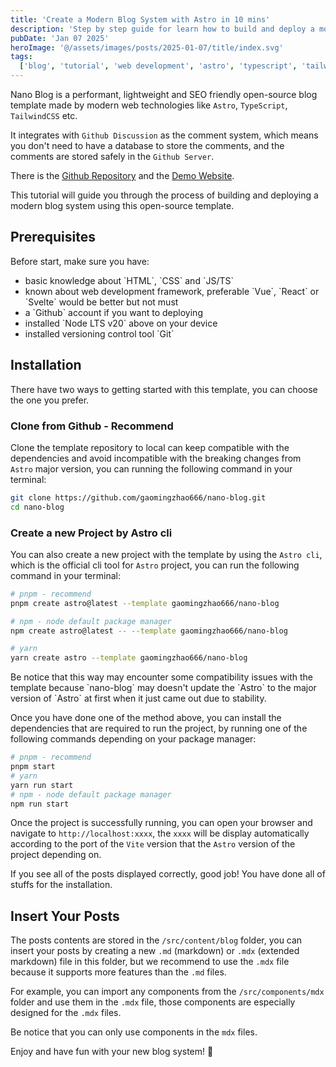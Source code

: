 ```yaml
---
title: 'Create a Modern Blog System with Astro in 10 mins'
description: 'Step by step guide for learn how to build and deploy a modern blog system with a comment system powered by Github Discussion and without needs with a database by using a open-source template with Astro.'
pubDate: 'Jan 07 2025'
heroImage: '@/assets/images/posts/2025-01-07/title/index.svg'
tags:
  ['blog', 'tutorial', 'web development', 'astro', 'typescript', 'tailwindcss']
---
```



Nano Blog is a performant, lightweight and SEO friendly open-source blog template made by modern web technologies like `Astro`, `TypeScript`, `TailwindCSS` etc.

It integrates with `Github Discussion` as the comment system, which means you don't need to have a database to store the comments, and the comments are stored safely in the `Github Server`.

There is the [Github Repository](https://github.com/gaomingzhao666/nano-blog) and the [Demo Website](https://nano-blog-nine.vercel.app).

This tutorial will guide you through the process of building and deploying a modern blog system using this open-source template.

## Prerequisites

<Alert>
  Before start, make sure you have:

  <ul>
    <li>basic knowledge about `HTML`, `CSS` and `JS/TS`</li>
    <li>known about web development framework, preferable `Vue`, `React` or `Svelte` would be better but not must</li>
    <li>a `Github` account if you want to deploying</li>
    <li>installed `Node LTS v20` above on your device</li>
    <li>installed versioning control tool `Git`</li>
  </ul>
</Alert>

## Installation

There have two ways to getting started with this template, you can choose the one you prefer.

### Clone from Github - Recommend

Clone the template repository to local can keep compatible with the dependencies and avoid incompatible with the breaking changes from `Astro` major version, you can running the following command in your terminal:

```bash
git clone https://github.com/gaomingzhao666/nano-blog.git
cd nano-blog
```

### Create a new Project by Astro cli

You can also create a new project with the template by using the `Astro cli`, which is the official cli tool for `Astro` project, you can run the following command in your terminal:

```bash
# pnpm - recommend
pnpm create astro@latest --template gaomingzhao666/nano-blog

# npm - node default package manager
npm create astro@latest -- --template gaomingzhao666/nano-blog

# yarn
yarn create astro --template gaomingzhao666/nano-blog
```

<Alert>
  Be notice that this way may encounter some compatibility issues with the
  template because `nano-blog` may doesn't update the `Astro` to the major
  version of `Astro` at first when it just came out due to stability.
</Alert>

Once you have done one of the method above, you can install the dependencies that are required to run the project, by running one of the following commands depending on your package manager:

```bash
# pnpm - recommend
pnpm start
# yarn
yarn run start
# npm - node default package manager
npm run start
```

Once the project is successfully running, you can open your browser and navigate to `http://localhost:xxxx`, the `xxxx` will be display automatically according to the port of the `Vite` version that the `Astro` version of the project depending on.

If you see all of the posts displayed correctly, good job! You have done all of stuffs for the installation.

## Insert Your Posts

The posts contents are stored in the `/src/content/blog` folder, you can insert your posts by creating a new `.md` (markdown) or `.mdx` (extended markdown) file in this folder, but we recommend to use the `.mdx` file because it supports more features than the `.md` files.

For example, you can import any components from the `/src/components/mdx` folder and use them in the `.mdx` file, those components are especially designed for the `.mdx` files.

<Alert>Be notice that you can only use components in the `mdx` files.</Alert>

Enjoy and have fun with your new blog system! 🎉
